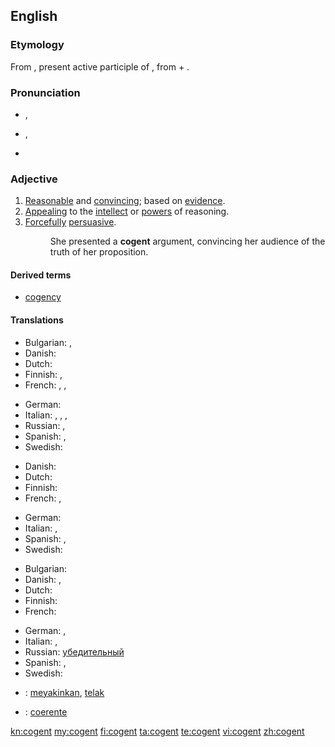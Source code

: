 {{was wotd|2010|May|2}}
==English==

===Etymology===
From {{etyl|la}} {{term|cogens|cōgēns|lang=la}}, present active participle of {{term|cogo|cōgō|drive together, compel|lang=la}}, from {{term|co|cō|lang=la}} + {{term|ago|agō|drive|lang=la}}.

===Pronunciation===
* {{a|UK}} {{IPA|/ˈkəʊdʒn̩t/}}, {{SAMPA|1=/"k@UdZn=t/}}
* {{a|US}} {{IPA|/'koʊdʒn̩t/}}, {{SAMPA|1=/"koUdZn=t/}}
* {{audio|en-us-cogent.ogg|Audio (US)}}

===Adjective===
{{en-adj}}

# [[reasonable|Reasonable]] and [[convincing]]; based on [[evidence]].
# [[appealing|Appealing]] to the [[intellect]] or [[power]]s of reasoning.
# [[forcefully|Forcefully]] [[persuasive]].
#:She presented a '''cogent''' argument, convincing her audience of the truth of her proposition.

{{rfex}}

====Derived terms====
* [[cogency]]

====Translations====
{{trans-top|reasonable and convincing; based on evidence}}
* Bulgarian: {{t|bg|състоятелен}},  {{t|bg|достоверен}}
* Danish: {{t|da|overbevisende}}
* Dutch: {{t-|nl|overtuigend}}
* Finnish: {{t-|fi|järkevä}},  {{t-|fi|järkiperäinen}}
* French: {{t|fr|convaincant}},  {{t|fr|persuasif}},  {{t+|fr|cohérent}}
{{trans-mid}}
* German: {{t|de|überzeugend}}
* Italian: {{t-|it|convincente}},  {{t-|it|persuasivo}},  {{t|it|coherente}},  {{t-|it|coerente}}
* Russian: {{t+|ru|убедительный}}, {{t+|ru|достоверный}}
* Spanish: {{t|es|convencedor}},  {{t-|es|persuasivo}}
* Swedish: {{t|sv|övertygande}}
{{trans-bottom}}

{{trans-top|appealing to the intellect or powers of reasoning}}
* Danish: {{t|da|overbevisende}}
* Dutch: {{t-|nl|overtuigend}}
* Finnish: {{t-|fi|järkevä}}
* French: {{t+|fr|intelligible}},  {{t+|fr|logique}}
{{trans-mid}}
* German: {{t|de|überzeugend}}
* Italian: {{t+|it|intelligibile}},  {{t+|it|logico}}
* Spanish: {{t+|es|inteligible}},  {{t-|es|lógico}}
* Swedish: {{t|sv|övertygande}}
{{trans-bottom}}

{{trans-top|forcefully persuasive}}
* Bulgarian: {{t|bg|убедителен}}
* Danish: {{t|da|overbevisende}},  {{t|da|slagkraftig}}
* Dutch: {{t-|nl|overtuigend}}
* Finnish: {{t-|fi|vakuuttava}}
* French: {{t+|fr|irréfutable}}
{{trans-mid}}
* German: {{t|de|überzeugend}}, {{t|de|schlagend}}
* Italian: {{t+|it|irrefutabile}},  {{t-|it|inconfutabile}}
* Russian: [[убедительный]]
* Spanish: {{t|es|irrefutable }},  {{t|es|irrebatible}}
* Swedish: {{t|sv|övertygande}}
{{trans-bottom}}

{{checktrans-top}}
* {{ttbc|Indonesian}}: [[yakin|meyakinkan]], [[telak]]
{{trans-mid}}
* {{ttbc|Portuguese}}: [[coerente]]
{{trans-bottom}}

[[kn:cogent]]
[[my:cogent]]
[[fi:cogent]]
[[ta:cogent]]
[[te:cogent]]
[[vi:cogent]]
[[zh:cogent]]